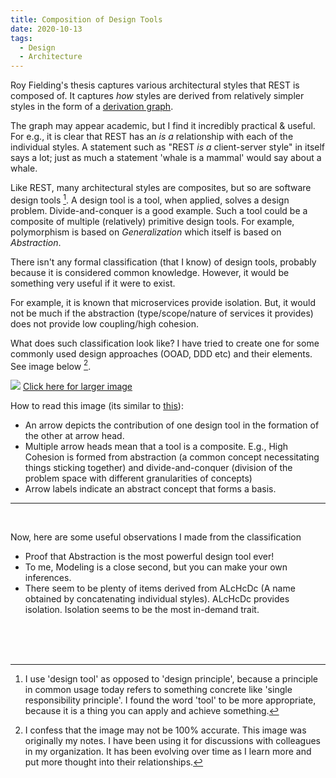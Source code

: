 ```yaml
---
title: Composition of Design Tools
date: 2020-10-13
tags:
  - Design
  - Architecture
---
```

Roy Fielding's thesis captures various architectural styles that REST is composed of. It captures *how* styles are derived from relatively simpler styles in the form of a [derivation graph](https://www.ics.uci.edu/~fielding/pubs/dissertation/rest_arch_style.htm#fig_5_9).

The graph may appear academic, but I find it incredibly practical & useful. For e.g., it is clear that REST has an _is a_ relationship with each of the individual styles. A statement such as "REST _is a_ client-server style" in itself says a lot; just as much a statement 'whale is a mammal' would say about a whale.

Like REST, many architectural styles are composites, but so are software design tools [^1]. A design tool is a tool, when applied, solves a design problem. Divide-and-conquer is a good example. Such a tool could be a composite of multiple (relatively) primitive design tools. For example, polymorphism is based on *Generalization* which itself is based on *Abstraction*. 

There isn't any formal classification (that I know) of design tools, probably because it is considered common knowledge. However, it would be something very useful if it were to exist. 

For example, it is known that microservices provide isolation. But, it would not be much if the abstraction (type/scope/nature of services it provides) does not provide low coupling/high cohesion. 

What does such classification look like? I have tried to create one for some commonly used design approaches (OOAD, DDD etc) and their elements. See image below [^2].

![](./designimages/tools.jpg)
[Click here for larger image](https://github.com/pchethan/pchethan.github.io/blob/master/content/posts/designtools/designimages/tools.jpg)

How to read this image (its similar to [this](https://www.ics.uci.edu/~fielding/pubs/dissertation/rest_arch_style.htm#fig_5_9)):

- An arrow depicts the contribution of one design tool in the formation of the other at arrow head.
- Multiple arrow heads mean that a tool is a composite. E.g., High Cohesion is formed from abstraction (a common concept necessitating things sticking together) and divide-and-conquer (division of the problem space with different granularities of concepts)
- Arrow labels indicate an abstract concept that forms a basis.

----

<br/>

Now, here are some useful observations I made from the classification

- Proof that Abstraction is the most powerful design tool ever!
- To me, Modeling is a close second, but you can make your own inferences.
- There seem to be plenty of items derived from ALcHcDc (A name obtained by concatenating individual styles). ALcHcDc provides isolation. Isolation seems to be the most in-demand trait. 


<br/><br/><br/>


[^1]: I use 'design tool' as opposed to 'design principle', because a principle in common usage today refers to something concrete like 'single responsibility principle'. I found the word 'tool' to be more appropriate, because it is a thing you can apply and achieve something.

[^2]: I confess that the image may not be 100% accurate. This image was originally my notes. I have been using it for discussions with colleagues in my organization. It has been evolving over time as I learn more and put more thought into their relationships.
